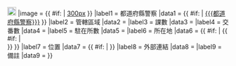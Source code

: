 {{Infobox
|tnavbar = 日本警察署
|above = [[File:Asahikage.svg|20x20px]] {{{名稱|{{PAGENAME}}}}} [[File:Japanese Map symbol (Police station).svg|20x20px]]
|image = {{ #if: {{{圖片|}}} | [[{{{圖片}}}|300px]] }}
|label1 = 都道府縣警察
|data1 = {{ #if: {{{都道府縣警察|}}} | [[{{{都道府縣警察}}}]] }}
|label2 = 管轄區域
|data2 = {{{管轄區域|}}}
|label3 = 課數
|data3 = {{{課數|}}}
|label4 = 交番數
|data4 = {{{交番數|}}}
|label5 = 駐在所數
|data5 = {{{駐在所數|}}}
|label6 = 所在地
|data6 = {{ #if: {{{所在地|}}} | {{ #if: {{{所在地郵遞區號|}}} | {{color|red|〒}}{{{所在地郵遞區號}}}<br /> }}{{{所在地}}} }}
|label7 = 位置
|data7 = {{{位置|}}}{{ #if: {{{緯度度|}}} | {{coord|{{{緯度度}}}|{{{緯度分}}}|{{{緯度秒}}}|N|{{{經度度}}}|{{{經度分}}}|{{{經度秒}}}|E|type:landmark_region:JP|display=inline,title}} }}
|label8 = 外部連結
|data8 = {{{外部連結|}}}
|label9 = 備註
|data9 = {{{備註|}}}
}}<noinclude><!--↑改行しないで下さい-->
{{Documentation}}
</noinclude>
